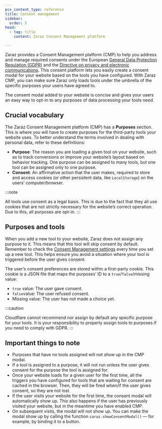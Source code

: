 ```yaml
---
pcx_content_type: reference
title: Consent management
sidebar:
  order: 5
head:
  - tag: title
    content: Zaraz Consent Management platform

---
```


Zaraz provides a Consent Management platform (CMP) to help you address and manage required consents under the European [General Data Protection Regulation (GDPR)](https://gdpr-info.eu/) and the [Directive on privacy and electronic communications](https://eur-lex.europa.eu/legal-content/EN/TXT/HTML/?uri=CELEX:02002L0058-20091219\&from=EN#tocId7). This consent platform lets you easily create a consent modal for your website based on the tools you have configured. With Zaraz CMP, you can make sure Zaraz only loads tools under the umbrella of the specific purposes your users have agreed to.

The consent modal added to your website is concise and gives your users an easy way to opt-in to any purposes of data processing your tools need.

## Crucial vocabulary

The Zaraz Consent Management platform (CMP) has a **Purposes** section. This is where you will have to create purposes for the third-party tools your website uses. To better understand the terms involved in dealing with personal data, refer to these definitions:

* **Purpose**: The reason you are loading a given tool on your website, such as to track conversions or improve your website’s layout based on behavior tracking. One purpose can be assigned to many tools, but one tool can be assigned only to one purpose.
* **Consent**: An affirmative action that the user makes, required to store and access cookies (or other persistent data, like `LocalStorage`) on the users’ computer/browser.

:::note

All tools use consent as a legal basis. This is due to the fact that they all use cookies that are not strictly necessary for the website’s correct operation. Due to this, all purposes are opt-in. 
:::

## Purposes and tools

When you add a new tool to your website, Zaraz does not assign any purpose to it. This means that this tool will skip consent by default. Remember to check the [Consent Management settings](/zaraz/consent-management/enable-consent-management/) every time you set up a new tool. This helps ensure you avoid a situation where your tool is triggered before the user gives consent.

The user’s consent preferences are stored within a first-party cookie. This cookie is a JSON file that maps the purposes’ ID to a `true`/`false`/missing value:

* `true` value: The user gave consent.
* `false`value: The user refused consent.
* Missing value: The user has not made a choice yet.

:::caution

Cloudflare cannot recommend nor assign by default any specific purpose for your tools. It is your responsibility to properly assign tools to purposes if you need to comply with GDPR. 
:::

## Important things to note

* Purposes that have no tools assigned will not show up in the CMP modal.
* If a tool is assigned to a purpose, it will not run unless the user gives consent for the purpose the tool is assigned for.
* Once your website loads for a given user for the first time, all the triggers you have configured for tools that are waiting for consent are cached in the browser. Then, they will be fired when/if the user gives consent, so they are not lost.
* If the user visits your website for the first time, the consent modal will automatically show up. This also happens if the user has previously visited your website, but in the meantime you have enabled CMP.
* On subsequent visits, the modal will not show up. You can make the modal show up by calling the function `zaraz.showConsentModal()` — for example, by binding it to a button.
